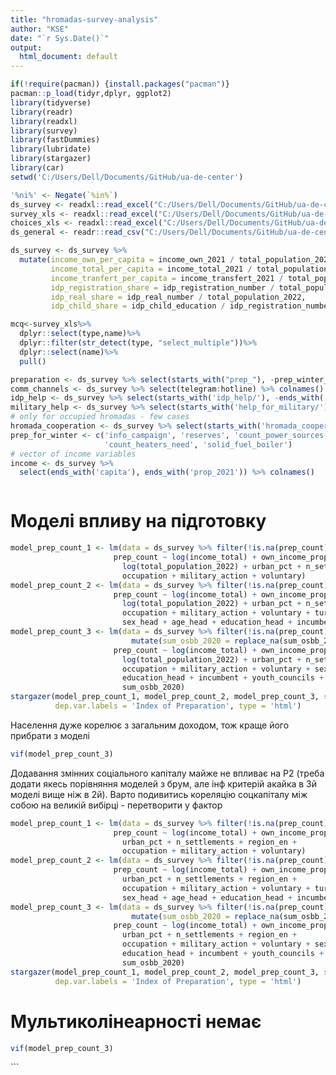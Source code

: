 ```yaml
---
title: "hromadas-survey-analysis"
author: "KSE"
date: "`r Sys.Date()`"
output:
  html_document: default
---
```


```r
if(!require(pacman)) {install.packages("pacman")}
pacman::p_load(tidyr,dplyr, ggplot2)
library(tidyverse)
library(readr)
library(readxl)
library(survey)
library(fastDummies)
library(lubridate)
library(stargazer)
library(car)
setwd('C:/Users/Dell/Documents/GitHub/ua-de-center')
```


```r
'%ni%' <- Negate(`%in%`)
ds_survey <- readxl::read_excel("C:/Users/Dell/Documents/GitHub/ua-de-center/data-private/derived/survey_hromadas_clean.xlsx")
survey_xls <- readxl::read_excel("C:/Users/Dell/Documents/GitHub/ua-de-center/data-private/raw/kobo.xlsx", sheet = "survey")
choices_xls <- readxl::read_excel("C:/Users/Dell/Documents/GitHub/ua-de-center/data-private/raw/kobo.xlsx", sheet = "choices")
ds_general <- readr::read_csv("C:/Users/Dell/Documents/GitHub/ua-de-center/data-private/derived/full_dataset.csv")
```

```r
ds_survey <- ds_survey %>% 
  mutate(income_own_per_capita = income_own_2021 / total_population_2022,
         income_total_per_capita = income_total_2021 / total_population_2022,
         income_tranfert_per_capita = income_transfert_2021 / total_population_2022,
         idp_registration_share = idp_registration_number / total_population_2022,
         idp_real_share = idp_real_number / total_population_2022,
         idp_child_share = idp_child_education / idp_registration_number)
```

```r
mcq<-survey_xls%>%
  dplyr::select(type,name)%>%
  dplyr::filter(str_detect(type, "select_multiple"))%>%
  dplyr::select(name)%>%
  pull()

preparation <- ds_survey %>% select(starts_with("prep_"), -prep_winter_count, -prep_count) %>% colnames()
comm_channels <- ds_survey %>% select(telegram:hotline) %>% colnames()
idp_help <- ds_survey %>% select(starts_with('idp_help/'), -ends_with('number')) %>% colnames()
military_help <- ds_survey %>% select(starts_with('help_for_military/')) %>% colnames()
# only for occupied hromadas - few cases
hromada_cooperation <- ds_survey %>% select(starts_with('hromada_cooperation/')) %>% colnames()
prep_for_winter <- c('info_campaign', 'reserves', 'count_power_sources', 
                     'count_heaters_need', 'solid_fuel_boiler')
# vector of income variables 
income <- ds_survey %>%
  select(ends_with('capita'), ends_with('prop_2021')) %>% colnames()
```


```r


```

# Моделі впливу на підготовку

```r
model_prep_count_1 <- lm(data = ds_survey %>% filter(!is.na(prep_count)),
                       prep_count ~ log(income_total) + own_income_prop_2021 +
                         log(total_population_2022) + urban_pct + n_settlements + region_en +
                         occupation + military_action + voluntary)
model_prep_count_2 <- lm(data = ds_survey %>% filter(!is.na(prep_count)),
                       prep_count ~ log(income_total) + own_income_prop_2021 +
                         log(total_population_2022) + urban_pct + n_settlements + region_en +
                         occupation + military_action + voluntary + turnout_2020 +
                         sex_head + age_head + education_head + incumbent)
model_prep_count_3 <- lm(data = ds_survey %>% filter(!is.na(prep_count)) %>%
                           mutate(sum_osbb_2020 = replace_na(sum_osbb_2020, 0)),
                       prep_count ~ log(income_total) + own_income_prop_2021 + turnout_2020 +
                         log(total_population_2022) + urban_pct + n_settlements + region_en +
                         occupation + military_action + voluntary + sex_head + age_head +
                         education_head + incumbent + youth_councils + youth_centers + 
                         sum_osbb_2020)
stargazer(model_prep_count_1, model_prep_count_2, model_prep_count_3, single.row = T, 
          dep.var.labels = 'Index of Preparation', type = 'html')

```

Населення дуже корелює з загальним доходом, тож краще його прибрати з моделі

```r
vif(model_prep_count_3)
```

Додавання змінних соціального капіталу майже не впливає на Р2 (треба додати якесь порівняння моделей з брум, але інф критерій акайка в 3й моделі вище ніж в 2й). Варто подивитись кореляцію соцкапіталу між собою на великій вибірці - перетворити у фактор

```r
model_prep_count_1 <- lm(data = ds_survey %>% filter(!is.na(prep_count)),
                       prep_count ~ log(income_total) + own_income_prop_2021 +
                         urban_pct + n_settlements + region_en +
                         occupation + military_action + voluntary)
model_prep_count_2 <- lm(data = ds_survey %>% filter(!is.na(prep_count)),
                       prep_count ~ log(income_total) + own_income_prop_2021 +
                         urban_pct + n_settlements + region_en +
                         occupation + military_action + voluntary + turnout_2020 +
                         sex_head + age_head + education_head + incumbent)
model_prep_count_3 <- lm(data = ds_survey %>% filter(!is.na(prep_count)) %>%
                           mutate(sum_osbb_2020 = replace_na(sum_osbb_2020, 0)),
                       prep_count ~ log(income_total) + own_income_prop_2021 + turnout_2020 +
                         urban_pct + n_settlements + region_en +
                         occupation + military_action + voluntary + sex_head + age_head +
                         education_head + incumbent + youth_councils + youth_centers + 
                         sum_osbb_2020)
stargazer(model_prep_count_1, model_prep_count_2, model_prep_count_3, single.row = T, 
          dep.var.labels = 'Index of Preparation', type = 'html')

```

# Мультиколінеарності немає

```r
vif(model_prep_count_3)
```



```


